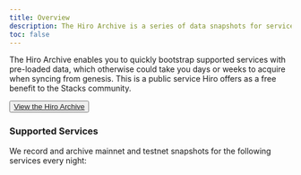 ```yaml
---
title: Overview
description: The Hiro Archive is a series of data snapshots for services in the Stacks ecosystem.
toc: false
---
```



The Hiro Archive enables you to quickly bootstrap supported services with pre-loaded data, which otherwise could take you days or weeks to acquire when syncing from genesis. This is a public service Hiro offers as a free benefit to the Stacks community.

<Button className="bg-orange-500 hover:bg-orange-600">
    <a href="https://archive.hiro.so/" target="_blank" className="no-underline">
      View the Hiro Archive
  </a>
</Button>

### Supported Services

We record and archive mainnet and testnet snapshots for the following services every night:

<Cards>
  <Card
    href="/stacks/archive/services/stacks-blockchain"
    title="Stacks Blockchain"
    description="Quickly spin up a new Stacks node."
  />
  <Card
    href="/stacks/archive/services/stacks-api"
    title="Stacks Blockchain API"
    description="Spin up a new instance of the Stacks Blockchain API."
  />
  <Card
    href="/stacks/archive/services/token-metadata-api"
    title="Token Metadata API"
    description="Spin up a new instance of the Token Metadata API."
  />
  <Card
    href="/stacks/archive/services/verify-archive-data"
    title="Verify Archive Data"
    description="Verify the integrity of the data in a particular snapshot."
  />
</Cards>